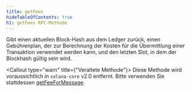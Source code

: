 ```yaml
---
title: getFees
hideTableOfContents: true
h1: getFees RPC-Methode
---
```


Gibt einen aktuellen Block-Hash aus dem Ledger zurück, einen Gebührenplan, der
zur Berechnung der Kosten für die Übermittlung einer Transaktion verwendet
werden kann, und den letzten Slot, in dem der Blockhash gültig sein wird.

<Callout type="warn" title={"Veraltete Methode"}>
  Diese Methode wird voraussichtlich in `solana-core` v2.0 entfernt. Bitte
  verwenden Sie stattdessen [getFeeForMessage](/docs/rpc/http/getfeeformessage).
</Callout>
